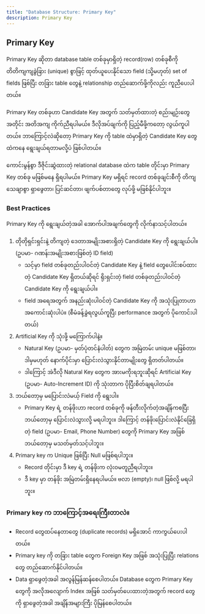 ```yaml
---
title: "Database Structure: Primary Key"
description: Primary Key
---
```


## Primary Key

Primary Key ဆိုတာ database table တစ်ခုမှာရှိတဲ့ record(row) တစ်ခုစီကို  တိတိကျကျခွဲခြား (unique) စွာဖြင့် ထုတ်ယူပေးနိုင်သော field (သို့မဟုတ်) set of fields ဖြစ်ပြီး 
တခြား table တွေနဲ့ relationship တည်ဆောက်ဖို့ကိုလည်း ကူညီပေးပါတယ်။

Primary Key တစ်ခုဟာ Candidate Key အတွက် သတ်မှတ်ထားတဲ့ စည်းမျဉ်းတွေအတိုင်း အတိအကျ ကိုက်ညီရပါမယ်။ ဒီလိုအပ်ချက်ကို ပြည့်မီဖို့ကတော့ လွယ်ကူပါတယ်။ 
ဘာကြောင့်လဲဆိုတော့ Primary Key ကို table ထဲမှာရှိတဲ့ Candidate Key တွေထဲကနေ ရွေးချယ်ရတာမလို့ပဲ ဖြစ်ပါတယ်။

ကောင်းမွန်စွာ ဒီဇိုင်းဆွဲထားတဲ့ relational database ထဲက table တိုင်းမှာ Primary Key တစ်ခု မဖြစ်မနေ ရှိရပါမယ်။
Primary Key မရှိရင် record တစ်ခုချင်းစီကို တိကျသေချာစွာ ရှာဖွေတာ၊ ပြင်ဆင်တာ၊ ဖျက်ပစ်တာတွေ လုပ်ဖို့ မဖြစ်နိုင်ပါဘူး။

### Best Practices
Primary Key ကို ရွေးချယ်တဲ့အခါ အောက်ပါအချက်တွေကို လိုက်နာသင့်ပါတယ်။

1. တိုတိုရှင်းရှင်းနဲ့ တိကျတဲ့ ဒေတာအမျိုးအစားရှိတဲ့ Candidate Key ကို ရွေးချယ်ပါ။ (ဥပမာ- ဂဏန်းအမျိုးအစားဖြစ်တဲ့ ID field)
    - သင့်မှာ field တစ်ခုတည်းပါဝင်တဲ့ Candidate Key နဲ့ field တွေပေါင်းစပ်ထားတဲ့ Candidate Key ရှိတယ်ဆိုရင် ရိုးရှင်းတဲ့ field တစ်ခုတည်းပါဝင်တဲ့ Candidate Key ကို ရွေးချယ်ပါ။
    - field အရေအတွက် အနည်းဆုံးပါဝင်တဲ့ Candidate Key ကို အသုံးပြုတာဟာ အကောင်းဆုံးပါပဲ။ (စီမံခန့်ခွဲရလွယ်ကူပြီး performance အတွက် ပိုကောင်းပါတယ်)
2. Artificial Key ကို သုံးဖို့ မကြောက်ပါနဲ့။
    - Natural Key (ဥပမာ- မှတ်ပုံတင်နံပါတ်) တွေက အမြဲတမ်း unique မဖြစ်တာ၊ ဒါမှမဟုတ် နောက်ပိုင်းမှာ ပြောင်းလဲသွားနိုင်တာမျိုးတွေ ရှိတတ်ပါတယ်။
    - ဒါကြောင့် အဲဒီလို Natural Key တွေက အားမကိုးရဘူးဆိုရင် Artificial Key (ဥပမာ- Auto-Increment ID) ကို သုံးတာက ပိုပြီးစိတ်ချရပါတယ်။
3. ဘယ်တော့မှ မပြောင်းလဲမယ့် Field ကို ရွေးပါ။
    - Primary Key ရဲ့ တန်ဖိုးဟာ record တစ်ခုကို ဖန်တီးလိုက်တဲ့အချိန်ကစပြီး ဘယ်တော့မှ ပြောင်းလဲသွားလို့ မရပါဘူး။ ဒါကြောင့် တန်ဖိုးပြောင်းလဲနိုင်ခြေရှိတဲ့ field (ဥပမာ- Email, Phone Number) တွေကို Primary Key အဖြစ် ဘယ်တော့မှ မသတ်မှတ်သင့်ပါဘူး။
4. Primary key က Unique ဖြစ်ပြီး Null မဖြစ်ရပါဘူး။
    - Record တိုင်းမှာ ဒီ key ရဲ့ တန်ဖိုးက လုံးဝမတူညီရပါဘူး။
    - ဒီ key မှာ တန်ဖိုး အမြဲတမ်းရှိနေရပါမယ်။ ဗလာ (empty)၊ null ဖြစ်လို့ မရပါဘူး။

### Primary key က ဘာကြောင့်အရေးကြီးတာလဲ။
- Record တွေထပ်နေတာတွေ (duplicate records) မရှိအောင် ကာကွယ်ပေးပါတယ်။
- Primary key ကို တခြား table တွေက Foreign Key အဖြစ် အသုံးပြုပြီး relations တွေ တည်ဆောက်နိုင်ပါတယ်။
- Data ရှာဖွေတဲ့အခါ အလွန်မြန်ဆန်စေပါတယ်။ Database တွေက Primary Key တွေကို အလိုအလျောက် Index အဖြစ် သတ်မှတ်ပေးထားတဲ့အတွက် record တွေကို ရှာဖွေတဲ့အခါ အချိန်အများကြီး ပိုမြန်စေပါတယ်။
